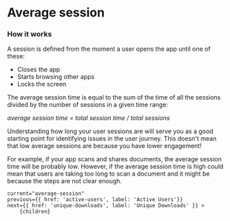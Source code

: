 
# Average session

### How it works

A session is defined from the moment a user opens the app until one of these:
- Closes the app
- Starts browsing other apps
- Locks the screen

The average session time is equal to the sum of the time of all the sessions divided by the number of sessions in a given time range:

*average session time = total session time / total sessions*

Understanding how long your user sessions are will serve you as a good starting point for identifying issues in the user journey.
This doesn't mean that low average sessions are because you have lower engagement!

For example, if your app scans and shares documents, the average session time will be probably low.
However, if the average session time is high could mean that users are taking too long to scan a document and it might be because the steps are not clear enough.

<DocImage src="/docs/average-session.png" width="1018" height="440"/>

    current="average-session"
    previous={{ href: 'active-users', label: 'Active Users'}}
    next={{ href: 'unique-downloads', label: 'Unique Downloads' }} >
        {children}
</DocLayout>
